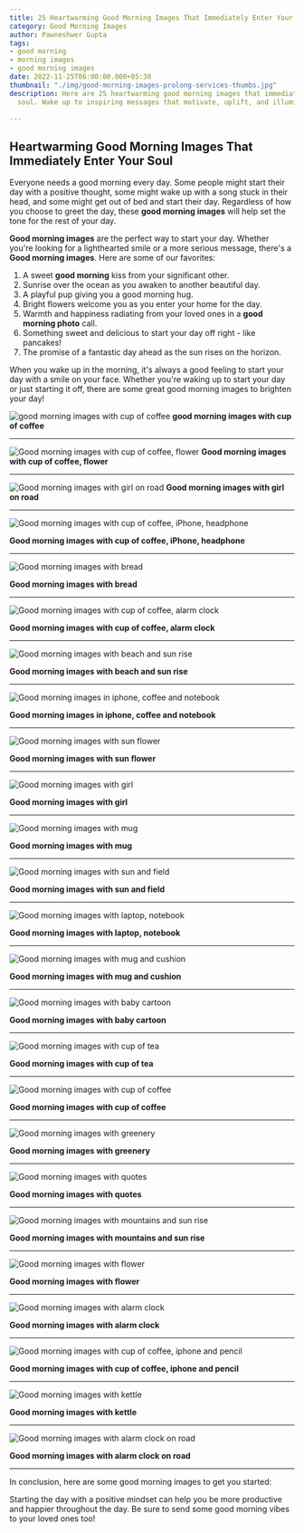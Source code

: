 ```yaml
---
title: 25 Heartwarming Good Morning Images That Immediately Enter Your Soul
category: Good Morning Images
author: Pawneshwer Gupta
tags:
- good morning
- morning images
- good morning images
date: 2022-11-25T06:00:00.000+05:30
thumbnail: "./img/good-morning-images-prolong-services-thumbs.jpg"
description: Here are 25 heartwarming good morning images that immediately enter your
  soul. Wake up to inspiring messages that motivate, uplift, and illuminate the morning.

---
```

## Heartwarming Good Morning Images That Immediately Enter Your Soul

Everyone needs a good morning every day. Some people might start their day with a positive thought, some might wake up with a song stuck in their head, and some might get out of bed and start their day. Regardless of how you choose to greet the day, these **good morning images** will help set the tone for the rest of your day.

**Good morning images** are the perfect way to start your day. Whether you're looking for a lighthearted smile or a more serious message, there's a **Good morning images**. Here are some of our favorites:

1. A sweet **good morning** kiss from your significant other.
2. Sunrise over the ocean as you awaken to another beautiful day.
3. A playful pup giving you a good morning hug.
4. Bright flowers welcome you as you enter your home for the day.
5. Warmth and happiness radiating from your loved ones in a **good morning photo** call.
6. Something sweet and delicious to start your day off right - like pancakes!
7. The promise of a fantastic day ahead as the sun rises on the horizon.

When you wake up in the morning, it's always a good feeling to start your day with a smile on your face. Whether you're waking up to start your day or just starting it off, there are some great good morning images to brighten your day!

![good morning images with cup of coffee](./img/good-morning-images-1.jpg "good morning images with cup of coffee")
**good morning images with cup of coffee**

---

![Good morning images with cup of coffee, flower](./img/good-morning-images-2.jpg "Good morning images with cup of coffee, flower")
**Good morning images with cup of coffee, flower**

---

![Good morning images with girl on road](./img/good-morning-images-3.jpg "Good morning images with girl on road")
**Good morning images with girl on road**

---
![Good morning images with cup of coffee, iPhone, headphone](./img/good-morning-images-4.jpg "Good morning images with cup of coffee, iPhone, headphone")

**Good morning images with cup of coffee, iPhone, headphone**

---
![Good morning images with bread](./img/good-morning-images-5.jpg "Good morning images with bread")

**Good morning images with bread**

---
![Good morning images with cup of coffee, alarm clock](./img/good-morning-images-6.jpg "Good morning images with cup of coffee, alarm clock")

**Good morning images with cup of coffee, alarm clock**

---
![Good morning images with beach and sun rise](./img/good-morning-images-7.jpg "Good morning images with beach and sun rise")

**Good morning images with beach and sun rise**

---
![Good morning images in iphone, coffee and notebook](./img/good-morning-images-8.jpg "Good morning images in iphone, coffee and notebook")

**Good morning images in iphone, coffee and notebook**

---
![Good morning images with sun flower](./img/good-morning-images-9.jpg "Good morning images with sun flower")

**Good morning images with sun flower**

---
![Good morning images with girl](./img/good-morning-images-10.jpg "Good morning images with girl")

**Good morning images with girl**

---
![Good morning images with mug](./img/good-morning-images-11.jpg "Good morning images with mug")

**Good morning images with mug**

---
![Good morning images with sun and field](./img/good-morning-images-12.jpg "Good morning images with sun and field")

**Good morning images with sun and field**

---
![Good morning images with laptop, notebook](./img/good-morning-images-13.jpg "Good morning images with laptop, notebook")

**Good morning images with laptop, notebook**

---
![Good morning images with mug and cushion](./img/good-morning-images-14.jpg "Good morning images with mug and cushion")

**Good morning images with mug and cushion**

---
![Good morning images with baby cartoon](./img/good-morning-images-15.jpg "Good morning images with baby cartoon")

**Good morning images with baby cartoon**

---
![Good morning images with cup of tea](./img/good-morning-images-16.jpg "Good morning images with cup of tea")

**Good morning images with cup of tea**

---
![Good morning images with cup of coffee](./img/good-morning-images-17.jpg "Good morning images with cup of coffee")

**Good morning images with cup of coffee**

---
![Good morning images with greenery](./img/good-morning-images-18.jpg "Good morning images with greenery")

**Good morning images with greenery**

---
![Good morning images with quotes](./img/good-morning-images-19.jpg "Good morning images with quotes")

**Good morning images with quotes**

---
![Good morning images with mountains and sun rise](./img/good-morning-images-20.jpg "Good morning images with mountains and sun rise")

**Good morning images with mountains and sun rise**

---
![Good morning images with flower](./img/good-morning-images-21.jpg "Good morning images with flower")

**Good morning images with flower**

---
![Good morning images with alarm clock](./img/good-morning-images-22.jpg "Good morning images with alarm clock")

**Good morning images with alarm clock**

---
![Good morning images with cup of coffee, iphone and pencil](./img/good-morning-images-23.jpg "Good morning images with cup of coffee, iphone and pencil")

**Good morning images with cup of coffee, iphone and pencil**

---
![Good morning images with kettle](./img/good-morning-images-24.jpg "Good morning images with kettle")

**Good morning images with kettle**

---
![Good morning images with alarm clock on road](./img/good-morning-images-25.jpg "Good morning images with alarm clock on road")

**Good morning images with alarm clock on road**

---
In conclusion, here are some good morning images to get you started:

Starting the day with a positive mindset can help you be more productive and happier throughout the day. Be sure to send some good morning vibes to your loved ones too!